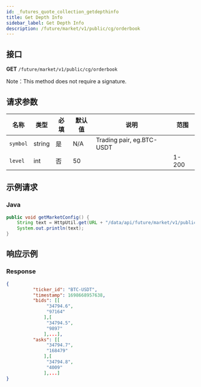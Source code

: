 ```yaml
---
id: _futures_quote_collection_getdepthinfo
title: Get Depth Info
sidebar_label: Get Depth Info
description: /future/market/v1/public/cg/orderbook
---
```


## 接口

**GET** `/future/market/v1/public/cg/orderbook`

Note：This method does not require a signature.

## 请求参数

| 名称     | 类型   | 必填 | 默认值 | 说明                      | 范围  |
| -------- | ------ | ---- | ------ | ------------------------- | ----- |
| `symbol` | string | 是   | N/A    | Trading pair, eg.BTC-USDT |       |
| `level`  | int    | 否   | 50     |                           | 1-200 |

## 示例请求

### Java

```java
public void getMarketConfig() {
	String text = HttpUtil.get(URL + "/data/api/future/market/v1/public/cg/orderbook");
	System.out.println(text);
}
```

## 响应示例

### Response

```json
{
          "ticker_id": "BTC-USDT",
          "timestamp": 1698668957638,
          "bids": [[
               "34794.6",
               "97164"
              ],[
               "34794.5",
               "9897"
              ],...],
          "asks": [[
               "34794.7",
               "168479"
              ],[
               "34794.8",
               "4009"
              ],...]
}
```
